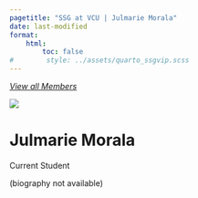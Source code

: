 ```yaml
---
pagetitle: "SSG at VCU | Julmarie Morala"
date: last-modified
format:
    html:
        toc: false
#        style: ../assets/quarto_ssgvip.scss
---
```

<a id="goback-btn" href="./index.html">
<i class="bi bi-arrow-left-circle">
View all Members
</i>
</a>

<div class='profile-wrap'>

<div class='profile-bio'>

<div class='profile-pic-frame'>
<div class='profile-pic'>
<img src='../assets/hero-image.png' class='img-fluid'>
</div>
</div>

<div class='profile-name-links'>
<h1>Julmarie Morala</h1>
<div class='profile-links'><p>

</p>
</div>
</div>
  
<div class='member-status'>
<div class='status-wrap'>
<div class='status'>Current Student</div>

</div>
</div>


<p>
(biography not available)
</p>



</div>



</div>
             


